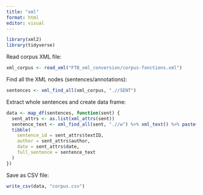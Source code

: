 ```yaml
---
title: "xml"
format: html
editor: visual
---
```


```r

library(xml2)
library(tidyverse)

```

Read corpus XML file:

```r

xml_corpus <- read_xml("FTB_xml_conversion/corpus-fonctions.xml")

```

Find all the XML nodes (sentences/annotations):

```r

sentences <- xml_find_all(xml_corpus, ".//SENT")

```

Extract whole sentences and create data frame:

```r

data <- map_df(sentences, function(sent) {
  sent_attrs <- as.list(xml_attrs(sent))
  sentence_text <- xml_find_all(sent, ".//w") %>% xml_text() %>% paste(collapse = " ")
  tibble(
    sentence_id = sent_attrs$textID,
    author = sent_attrs$author,
    date = sent_attrs$date,
    full_sentence = sentence_text
  )
})

```

Save as CSV file:

```r

write_csv(data, "corpus.csv")

```
